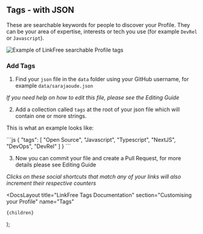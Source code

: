 
## Tags - with JSON

These are searchable keywords for people to discover your Profile. They can be your area of expertise, interests or tech you use (for example `DevRel` or `Javascript`).

![Example of LinkFree searchable Profile tags](https://user-images.githubusercontent.com/624760/208981563-7cab5d55-8996-4e90-9af1-6dd3edba0235.png)

### Add Tags

1. Find your `json` file in the `data` folder using your GitHub username, for example `data/sarajaoude.json`

_If you need help on how to edit this file, please see the <Link href="/docs/how-to-guides/editing-json">Editing Guide</Link>_

2. Add a collection called `tags` at the root of your json file which will contain one or more strings.

This is what an example looks like:

<ClipboardCopy>
```js
{
  "tags": [ "Open Source", "Javascript", "Typescript", "NextJS", "DevOps",
  "DevRel" ]
}
```
</ClipboardCopy>

3. Now you can commit your file and create a Pull Request, for more details please see <Link href="/docs/how-to-guides/editing-json">Editing Guide</Link>

_Clicks on these social shortcuts that match any of your links will also increment their respective counters_

  <DocsLayout
    title="LinkFree Tags Documentation"
    section="Customising your Profile"
    name="Tags"
  >
    {children}
  </DocsLayout>
);
